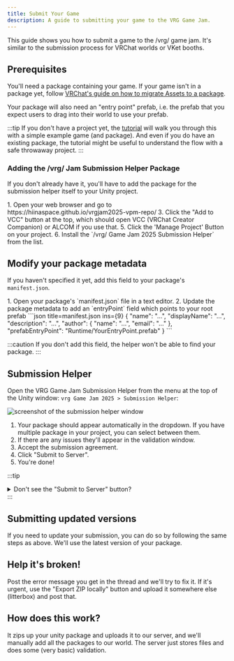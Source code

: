 ```yaml
---
title: Submit Your Game
description: A guide to submitting your game to the VRG Game Jam.
---
```


This guide shows you how to submit a game to the /vrg/ game jam. It's similar to the submission process for VRChat worlds or VKet booths.

## Prerequisites

You'll need a package containing your game. If your game isn't in a package yet, follow [VRChat's guide on how to migrate Assets to a package](https://vcc.docs.vrchat.com/guides/convert-unitypackage).

Your package will also need an "entry point" prefab, i.e. the prefab that you expect users to drag into their world to use your prefab.

:::tip
If you don't have a project yet, the [tutorial](/tutorial) will walk you through this with a simple example game (and package). And even if you do have an existing package, the tutorial might be useful to understand the flow with a safe throwaway project.
:::

### Adding the /vrg/ Jam Submission Helper Package

If you don't already have it, you'll have to add the package for the submission helper itself to your Unity project.


<Steps>
  1. Open your web browser and go to
  https://hiinaspace.github.io/vrgjam2025-vpm-repo/ 3. Click the "Add to VCC"
  button at the top, which should open VCC (VRChat Creator Companion) or ALCOM
  if you use that. 5. Click the 'Manage Project' Button on your project. 6.
  Install the `/vrg/ Game Jam 2025 Submission Helper` from the list.
</Steps>

## Modify your package metadata

If you haven't specified it yet, add this field to your package's `manifest.json`.

<Steps>
1. Open your package's `manifest.json` file in a text editor.
2. Update the package metadata to add an `entryPoint` field which points to your root prefab
    ```json title=manifest.json ins={9}
    {
        "name": "...",
        "displayName": "...",
        "description": "...",
        "author": {
            "name": "...",
            "email": "..."
        },
        "prefabEntryPoint": "Runtime/YourEntryPoint.prefab"
    }
    ```
</Steps>

:::caution
If you don't add this field, the helper won't be able to find your package.
:::

## Submission Helper

Open the VRG Game Jam Submission Helper from the menu at the top of the Unity window: `vrg Game Jam 2025 > Submission Helper`:

![screenshot of the submission helper window](tutorial-img/submission-helper.png)

<Steps>

1. Your package should appear automatically in the dropdown. If you have multiple package in your project, you can select between them.
2. If there are any issues they'll appear in the validation window.
3. Accept the submission agreement.
4. Click "Submit to Server".
5. You're done!

</Steps>

:::tip

<details>
<summary>Don't see the "Submit to Server" button?</summary>
If you don't see it, you might have an old version of the submission helper. Update it in VCC/ALCOM:

![screenshot of VCC Manage Project window with update highlighted](tutorial-img/cc-update.png)

</details>
:::

## Submitting updated versions

If you need to update your submission, you can do so by following the same steps as above. We'll use the latest version of your package.

## Help it's broken!

Post the error message you get in the thread and we'll try to fix it. If it's urgent, use the "Export ZIP locally" button and upload it somewhere else (litterbox) and post that.

## How does this work?

It zips up your unity package and uploads it to our server, and we'll manually add all the packages to our world. The server just stores files and does some (very basic) validation.
